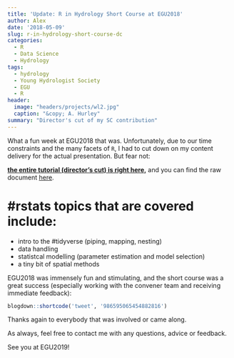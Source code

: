 ```yaml
---
title: 'Update: R in Hydrology Short Course at EGU2018'
author: Alex
date: '2018-05-09'
slug: r-in-hydrology-short-course-dc
categories:
  - R
  - Data Science
  - Hydrology
tags:
  - hydrology
  - Young Hydrologist Society
  - EGU
  - R
header:
  image: "headers/projects/wl2.jpg"
  caption: "&copy; A. Hurley"
summary: "Director's cut of my SC contribution"
---
```


What a fun week at EGU2018 that was. Unfortunately, due to our time constraints and the many facets of `R`, I had to cut down on my content delivery for the actual presentation. But fear not: 

[**the entire tutorial (director's cut) is right here,**](/ext_post/01_rHydro_AGLHurley_proc-mod-viz.html) and you can find the raw document [here](https://github.com/the-Hull/aglhurley/blob/master/static/files/ext_rmd/egu_rhydro_sc/presentation/01_rHydro_AGLHurley_proc-mod-viz.Rmd).




# \#rstats topics that are covered include:

- intro to the #tidyverse (piping, mapping, nesting)
- data handling
- statistcal modelling (parameter estimation and model selection)
- a tiny bit of spatial methods

EGU2018 was immensely fun and stimulating, and the short course was a great success (especially working with the convener team and receiving immediate feedback):


```r
blogdown::shortcode('tweet', '986595065454882816')
```

Thanks again to everybody that was involved or came along.

As always, feel free to contact me with any questions, advice or feedback.

See you at EGU2019!